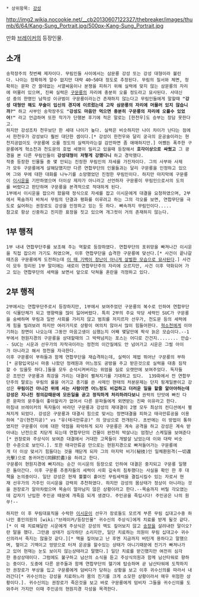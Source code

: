  * 상위항목: [[강성]]

http://img2.wikia.nocookie.net/__cb20130607122327/thebreaker/images/thumb/6/64/Kang-Sung_Portrait.jpg/500px-Kang-Sung_Portrait.jpg

만화 [[브레이커]]의 등장인물.

== 소개 ==
 송학장주의 첫번째 제자이다. 무림인들 사이에서는 삼문룡 강성 또는 강성 대형이라 불린다. 나이는 정확하게 알수 없지만 대략 40~50대 정도로 추정된다. 무림의 질서와 체면, 정확히는 문파 간 쓸데없는 서열싸움이나 분쟁을 피하기 위해 실력에 맞지 않는 삼문룡의 자리에 머물러 있으며, 진짜 실력은 [[구문룡]]의 자리에 충분히 오를 정도라고 묘사된다. 사대신성 중의 한명인 남적성 이규범이 구문룡이라는건 존재하지 않는다고 무림인들에게 말할때 '''"강성 대형만 해도 무술이 입신의 경지에 이르렀는데 고작 삼문룡의 자리에 머물러 있지 않습니까?"''' 하고 사부인 송학장주도 '''"강성도 마음만 먹으면 충분히 구문룡의 자리에 오를수 있었어!"''' 라고 언급하며 또한 작가가 단행본 후기에 적은 말로는 [한천우]도 승부는 장담 못한다고.
 하지만 강성조차 천우보단 한 세대 나이가 높다. 실력은 비슷하지만 나이 차이가 난다는 점에서 한천우가 강성보다 훨씬 대단한 셈이다.[* 강성이 한천우와 달리 궁극의 운공술이라는 현천지공없이도 구문룡에 오를 정도의 실력자라는걸 감안하면 좀 애매하지만.] 어쨌든 폭주한 구문룡에게 혁소천과 천도문의 호법 세명이 밀리고 있을때 등장해서 '''호각이상으로 싸웠고 ''' 그 광경을 본 다른 무림인들이 '''강성대형이 저렇게 강했다니''' 하고 경악했다.
 작중 등장한 인물들 중 몇 안되는 진정한 무림인의 자세를 가진자이다. 그의 사부와 사제가 모두 구문룡에게 살해당했지만 다른 연합무단의 인물들과는 달리 구문룡을 인정하고 있으며 그와 무에 대한 대화를 나누기를 소망했었던 진정한 무림인이다. 하지만 마지막에 구문룡이 [[이시운]]을 기만하였으며 더이상 제자가 아니라고 선언하자 구문룡이 무림인으로서의 도의를 버렸다고 판단하며 구문룡을 본격적으로 적대하게 된다.
 1부에서 이시운을 잡으러 왔을때 정식으로 자세를 잡고 이시운에게 대결을 요청하였으며, 2부에서 목숨까지 바쳐서 무림의 단결과 평화를 이루려고 하는 그의 각오를 보면, 연합무단을 극도로 싫어하는 권장로도 강성을 인정하고 있는 듯 하다. 뼈속까지 무림인이다.....
 참고로 항상 신중하고 진지한 표정을 짓고 있으며 개그컷이 거의 존재하지 않는다.

== 1부 행적 ==
 1부 내내 연합무단주를 보조해 주는 역할로 등장하였다. 연합무단의 포위망을 빠져나간 이시운을 직접 잡으러 가기도 하였으며, 이후 연합무단을 습격한 구문룡에 맞선다.[* 사건이 끝나갈때즈음 구문룡에게 도전하는데 [http://img3.wikia.nocookie.net/__cb20131011015330/thebreaker/images/thumb/e/e7/Kang-Sung%27s_Spirit.jpg/1280px-Kang-Sung%27s_Spirit.jpg 이 때 기백이 장난이 아니게 살벌한 모습으로 묘사된다].] 사건이 모두 정리된 1부 말미에는 새로이 연합무단주의 자리에 오르지만, 사건 이후 약화되어 가고 있는 연합무단의 세력을 보면서 앞으로 닥쳐올 혼란을 걱정하고 있다.

== 2부 행적 ==
 2부에서는 연합무단주로서 등장하지만, 1부에서 보여주었던 구문룡의 복수로 인하여 연합무단이 식물단체가 되고 영향력을 많이 잃어버렸다. 특히 2부의 주요 악당 세력인 SUC가 구문룡을 숭배하며 무림과 일반 사회를 가리지 않고 범죄를 저지르자 선우가, 천도문 등의 세력에게 힘을 빌려보려 하지만 여러가지로 상황이 여의치 않아서 많이 힘들어한다. [[혁소천]]에게 이야기하는 장면이 나오는데 그동안 마음고생이 심했는지 어째 몇달만에 팍삭 늙은 모습이다.--1부에서 현원지경의 구문룡을 상대할때의 그 박력넘치는 포스는 어디로 간건지........ 안습-- SUC는 시운과 선우가의 자작극이라는 정천의 이간질에도 안 넘어가고 시운은 그럴 아이가 아니라고 해서 정천을 자극한다.
 이후 구문룡이 부하들과 함께 연합무단을 재습격하는데, 실력이 제법 뛰어난 구문룡의 부하[* 공항입국당시 마중 나왔던 정래원과 어느정도 공방을 주고 받은것으로 실력을 대충 짐작할 수 있을듯 하다.]들을 모두 순삭시켜버리는 위엄을 실로 오랫만에 보여주었다. 독자들은 조만간 구문룡과 최강을 가리는 대결이 펼쳐지기를 기대하고 있다.  139화에서 전 연합무단주의 말로는 무림의 룰을 어기고 총기를 쓴 사제인 현태의 처분문제는 단지 핑계일뿐이고 강성은 '''무림이건 아니건 위에 서는 사람이면 어느정도 비겁하고 더러운 일을 할줄 알아야하는데 강성은 지나친 정의감때문에 모든일을 곧고 정직하게 처리하려다보니''' 권력의 단맛에 빠진 다른 문파의 문주들이 좋아할리가 없어서 다른 문파들에게 외면받는 진짜 이유라고 한다.
 마침내 브레이커의 독자들이 바라던 구문룡과 강성의 재대결이 2명 모두 최상의 컨디션에서 펼쳐지게 되었다. 강성은 구문룡과 대결시 힘으로 맞서는 정면대결을 피하고 태극만류공을 이용하여 "강(현천지공)" vs "유(태극만류공)" 의 양상으로 전개된다. 초반에는 이 방법이 통하였지만 구문룡이 이에 대한 약점을 파악하게 되자 구문룡은 계속 공격을 하고 강성은 계속 받아내는 난전으로 치닫게 되는데 연합무단의 건물이 완전히 박살나는 엄청난 스케일을 보여준다[* 권장로와 주상식이 보여준 대결에서 거대한 고목들이 개발살 났었는데 이와 대략 비슷한 수준으로 보인다.]. 또한 태극만류공 만으로는 현원지경으로 빠져들어가는 구문룡에게 더 이상 맞서기 힘들다는 것을 깨닫게 되자 그의 마지막 비기(秘技)인 일체환원격(一切還元擊)으로 동귀어진(同歸於盡)을 하려고 한다.
 구문룡이 현원지경에 빠지려는 순간 이시운의 등장으로 인하여 대결은 중지되고 구문룡 일행은 돌아간다. 이후 구문룡 추종자들의 세력이 사회 깊숙히 침투했다는 사실을 확인 한 후 대책을 논의중이다. 일단 강성은 현재 뿔뿔이 흩어진 무림세력을 결집시킬수 있는 자로서 현재 선우가의 가주인 이시운을 강력히 추천하였다. 하지만 강성의 몸상태가 정상이 아니라는 것을 권장로가 알아차렸으며 목숨이 얼마남지 않은 상황이라고 한다.--목숨까지 버릴 각오였는데 갑자기 난입한 주인공 때문에 개죽음 되게 생겼다. 주인공을 죽입시다! 주인공은 나의 원쑤!--

 하지만 이 후 무림대표직을 수락한 [[이시운]]이 선우가 장로들도 모르게 부른 무림 십대고수중 하나인 흥인의원의 [wiki:"브레이커/등장인물" 귀수신의 주상식]에게 치료를 받게 될것 같다.[* 이 때 치료해달란 시운에게 주상식은 강성의 맥도 짚어보지 않고 [[송장]]을 살려내란 말이오?란 말을 했다. 그만큼 상태가 심각하단 소리지만, 일단 치료하는 의원이 무림 십대고수 귀수신의라서 죽지는 않을것 같다.][* 맥을 짚어보고 난 후엔 지금까지 버틴게 용하다고 말했으며, 혈이고 기맥이고 엉망으로 터져 운공을 할수있는 상태가 아니기때문에 진기가 빠져나가고 있어 현재는 눈도 보이지 않는상태라고 말했다.] 일단 치료를 받긴했지만 여전히 심각한 중상상태이다. 그럼에도 불구하고 남산의 소식을 듣고 주상식의원과 함께 남산타워로 향하는 중이다. 도중에 다른 문주들과 함께 연합무단의 헬기에 탑승하며 곧 남산타워에 도착하지만 권장로가 부상을 입고 구문룡에게 덤비다가 당하는 상황을 보고 이후 귀수신의를 따라서 내려간다[* 귀수신의는 강성을 치료하느라 몸의 진기를 크게 소모한 상황이라서 매우 위험한 상황이다.]. 귀수신의는 권장로가 죽은것을 보고 바로 구문룡에게 덤비자 그들을 귀수신의를 도와주러 가지만 이때 주인공의 현원지경 각성을 목격한다.
